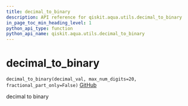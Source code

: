 ```yaml
---
title: decimal_to_binary
description: API reference for qiskit.aqua.utils.decimal_to_binary
in_page_toc_min_heading_level: 1
python_api_type: function
python_api_name: qiskit.aqua.utils.decimal_to_binary
---
```


# decimal\_to\_binary

<span id="qiskit.aqua.utils.decimal_to_binary" />

`decimal_to_binary(decimal_val, max_num_digits=20, fractional_part_only=False)` [GitHub](https://github.com/qiskit-community/qiskit-aqua/tree/stable/0.7/qiskit/aqua/utils/decimal_to_binary.py "view source code")

decimal to binary

